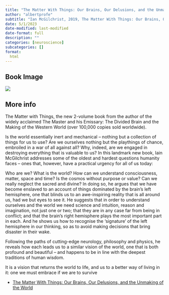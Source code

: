 ```yaml
---
title: "The Matter With Things: Our Brains, Our Delusions, and the Unmaking of the World"
author: "albertprofe"
subtitle: "Ian McGilchrist, 2019, The Matter With Things: Our Brains, Our Delusions, and the Unmaking of the World"
date: 5/1/2023
date-modified: last-modified
date-format: full
description: ""
categories: [neuroscience]
subcategories: []
format:
  html
---
```


## Book Image

![](/books/TheMatterWithThings.jpeg)

## More info

The Matter with Things, the new 2-volume book from the author of the widely acclaimed The Master and his Emissary: The Divided Brain and the Making of the Western World (over 100,000 copies sold worldwide).

Is the world essentially inert and mechanical – nothing but a collection of things for us to use?
Are we ourselves nothing but the playthings of chance, embroiled in a war of all against all?
Why, indeed, are we engaged in destroying everything that is valuable to us?
In this landmark new book, Iain McGilchrist addresses some of the oldest and hardest questions humanity faces – ones that, however, have a practical urgency for all of us today:

Who are we?
What is the world?
How can we understand consciousness, matter, space and time?
Is the cosmos without purpose or value?
Can we really neglect the sacred and divine?
In doing so, he argues that we have become enslaved to an account of things dominated by the brain’s left hemisphere, one that blinds us to an awe-inspiring reality that is all around us, had we but eyes to see it. He suggests that in order to understand ourselves and the world we need science and intuition, reason and imagination, not just one or two; that they are in any case far from being in conflict; and that the brain’s right hemisphere plays the most important part in each. And he shows us how to recognise the ‘signature’ of the left hemisphere in our thinking, so as to avoid making decisions that bring disaster in their wake.

Following the paths of cutting-edge neurology, philosophy and physics, he reveals how each leads us to a similar vision of the world, one that is both profound and beautiful – and happens to be in line with the deepest traditions of human wisdom.

It is a vision that returns the world to life, and us to a better way of living in it: one we must embrace if we are to survive

- [The Matter With Things: Our Brains, Our Delusions, and the Unmaking of the World](https://channelmcgilchrist.com/matter-with-things/){.external}
